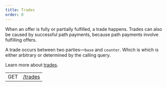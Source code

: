 ```yaml
---
title: Trades
order: 0
---
```



When an offer is fully or partially fulfilled, a trade happens. Trades can also be caused by successful path payments, because path payments involve fulfilling offers.

A trade occurs between two parties—`base` and `counter`. Which is which is either arbitrary or determined by the calling query.

Learn more about [trades](../../../docs/glossary/#decentralized-exchange).

<EndpointsTable title="Endpoints">

|     |                       |
| --- | --------------------- |
| GET | [/trades](./list.mdx) |

</EndpointsTable>
